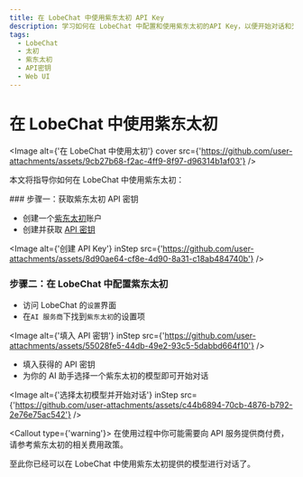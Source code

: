 ```yaml
---
title: 在 LobeChat 中使用紫东太初 API Key
description: 学习如何在 LobeChat 中配置和使用紫东太初的API Key，以便开始对话和交互。
tags:
  - LobeChat
  - 太初
  - 紫东太初
  - API密钥
  - Web UI
---
```


# 在 LobeChat 中使用紫东太初

<Image alt={'在 LobeChat 中使用太初'} cover src={'https://github.com/user-attachments/assets/9cb27b68-f2ac-4ff9-8f97-d96314b1af03'} />

本文将指导你如何在 LobeChat 中使用紫东太初：

<Steps>
  ### 步骤一：获取紫东太初 API 密钥

  - 创建一个[紫东太初](https://ai-maas.wair.ac.cn/)账户
  - 创建并获取 [API 密钥](https://ai-maas.wair.ac.cn/#/settlement/api/key)

  <Image alt={'创建 API Key'} inStep src={'https://github.com/user-attachments/assets/8d90ae64-cf8e-4d90-8a31-c18ab484740b'} />

  ### 步骤二：在 LobeChat 中配置紫东太初

  - 访问 LobeChat 的`设置`界面
  - 在`AI 服务商`下找到`紫东太初`的设置项

  <Image alt={'填入 API 密钥'} inStep src={'https://github.com/user-attachments/assets/55028fe5-44db-49e2-93c5-5dabbd664f10'} />

  - 填入获得的 API 密钥
  - 为你的 AI 助手选择一个紫东太初的模型即可开始对话

  <Image alt={'选择太初模型并开始对话'} inStep src={'https://github.com/user-attachments/assets/c44b6894-70cb-4876-b792-2e76e75ac542'} />

  <Callout type={'warning'}>
    在使用过程中你可能需要向 API 服务提供商付费，请参考紫东太初的相关费用政策。
  </Callout>
</Steps>

至此你已经可以在 LobeChat 中使用紫东太初提供的模型进行对话了。
